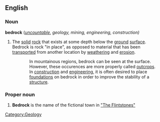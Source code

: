 ==English==
===Noun===
'''bedrock''' (''[[uncountable]]'', ''geology, mining, engineering, construction)''

# The [[solid]] [[rock]] that exists at some depth below the [[ground]] [[surface]]. Bedrock is rock "in place", as opposed to material that has been [[transport]]ed from another location by [[weathering]] and [[erosion]].
::In mountainous regions, bedrock can be seen at the surface. However, these occurences are more properly called [[outcrop]]s. In [[construction]] and [[engineering]], it is often desired to place [[foundation]]s on bedrock in order to improve the stability of a [[structure]].

===Proper noun===
# '''Bedrock''' is the name of the fictional town in <u>"The Flintstones"</u>

[[Category:Geology]]